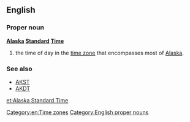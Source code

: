 ==English==
{{wikipedia}}

===Proper noun===
'''[[Alaska]] [[standard|Standard]] [[time|Time]]'''

# the time of day in the [[time zone]] that encompasses most of [[Alaska]].

===See also===
* [[AKST]]
* [[AKDT]]

[[Category:en:Time zones]]
[[Category:English proper nouns]]

[[et:Alaska Standard Time]]